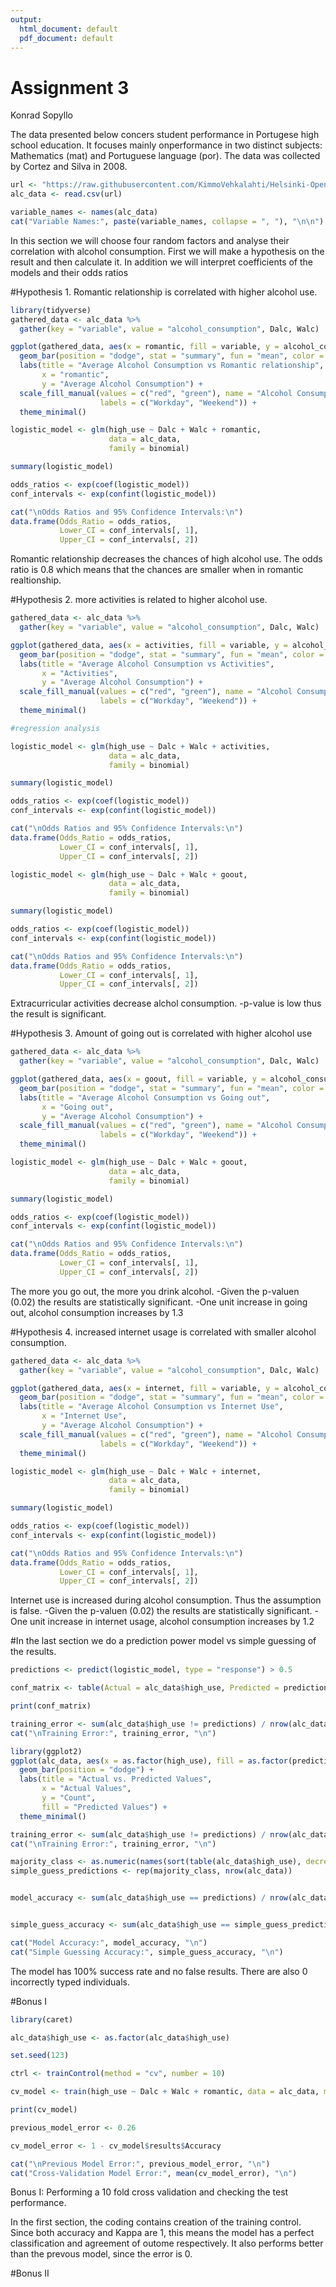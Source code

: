 ```yaml
---
output:
  html_document: default
  pdf_document: default
---
```

# Assignment 3 

Konrad Sopyllo



The data presented below concers student performance in Portugese high school education.  It focuses mainly onperformance in two distinct subjects: Mathematics (mat) and Portuguese language (por). The data was collected by Cortez and Silva in 2008.
```r
url <- "https://raw.githubusercontent.com/KimmoVehkalahti/Helsinki-Open-Data-Science/master/datasets/alc.csv"
alc_data <- read.csv(url)

variable_names <- names(alc_data)
cat("Variable Names:", paste(variable_names, collapse = ", "), "\n\n")

```
In this section we will choose four random factors and analyse their correlation with alcohol consumption. First we will make a hypothesis on the result and then calculate it. In addition we will interpret coefficients of the models and their odds ratios

#Hypothesis 1. Romantic relationship is correlated with higher alcohol use.

```r
library(tidyverse)
gathered_data <- alc_data %>%
  gather(key = "variable", value = "alcohol_consumption", Dalc, Walc)

ggplot(gathered_data, aes(x = romantic, fill = variable, y = alcohol_consumption)) +
  geom_bar(position = "dodge", stat = "summary", fun = "mean", color = "black", alpha = 0.7) +
  labs(title = "Average Alcohol Consumption vs Romantic relationship",
       x = "romantic",
       y = "Average Alcohol Consumption") +
  scale_fill_manual(values = c("red", "green"), name = "Alcohol Consumption",
                    labels = c("Workday", "Weekend")) +
  theme_minimal()

logistic_model <- glm(high_use ~ Dalc + Walc + romantic, 
                      data = alc_data, 
                      family = binomial)

summary(logistic_model)

odds_ratios <- exp(coef(logistic_model))
conf_intervals <- exp(confint(logistic_model))

cat("\nOdds Ratios and 95% Confidence Intervals:\n")
data.frame(Odds_Ratio = odds_ratios, 
           Lower_CI = conf_intervals[, 1], 
           Upper_CI = conf_intervals[, 2])

```
Romantic relationship decreases the chances of high alcohol use. The odds ratio is 0.8 which means that the chances are smaller when in romantic realtionship. 

#Hypothesis 2. more activities is related to higher alcohol use. 
```r
gathered_data <- alc_data %>%
  gather(key = "variable", value = "alcohol_consumption", Dalc, Walc)

ggplot(gathered_data, aes(x = activities, fill = variable, y = alcohol_consumption)) +
  geom_bar(position = "dodge", stat = "summary", fun = "mean", color = "black", alpha = 0.7) +
  labs(title = "Average Alcohol Consumption vs Activities",
       x = "Activities",
       y = "Average Alcohol Consumption") +
  scale_fill_manual(values = c("red", "green"), name = "Alcohol Consumption",
                    labels = c("Workday", "Weekend")) +
  theme_minimal()

#regression analysis

logistic_model <- glm(high_use ~ Dalc + Walc + activities, 
                      data = alc_data, 
                      family = binomial)

summary(logistic_model)

odds_ratios <- exp(coef(logistic_model))
conf_intervals <- exp(confint(logistic_model))

cat("\nOdds Ratios and 95% Confidence Intervals:\n")
data.frame(Odds_Ratio = odds_ratios, 
           Lower_CI = conf_intervals[, 1], 
           Upper_CI = conf_intervals[, 2])

logistic_model <- glm(high_use ~ Dalc + Walc + goout, 
                      data = alc_data, 
                      family = binomial)

summary(logistic_model)

odds_ratios <- exp(coef(logistic_model))
conf_intervals <- exp(confint(logistic_model))

cat("\nOdds Ratios and 95% Confidence Intervals:\n")
data.frame(Odds_Ratio = odds_ratios, 
           Lower_CI = conf_intervals[, 1], 
           Upper_CI = conf_intervals[, 2])
```
Extracurricular activities decrease alchol consumption.
-p-value is low thus the result is significant. 


#Hypothesis 3. Amount of going out is correlated with higher alcohol use

```r
gathered_data <- alc_data %>%
  gather(key = "variable", value = "alcohol_consumption", Dalc, Walc)

ggplot(gathered_data, aes(x = goout, fill = variable, y = alcohol_consumption)) +
  geom_bar(position = "dodge", stat = "summary", fun = "mean", color = "black", alpha = 0.7) +
  labs(title = "Average Alcohol Consumption vs Going out",
       x = "Going out",
       y = "Average Alcohol Consumption") +
  scale_fill_manual(values = c("red", "green"), name = "Alcohol Consumption",
                    labels = c("Workday", "Weekend")) +
  theme_minimal()

logistic_model <- glm(high_use ~ Dalc + Walc + goout, 
                      data = alc_data, 
                      family = binomial)

summary(logistic_model)

odds_ratios <- exp(coef(logistic_model))
conf_intervals <- exp(confint(logistic_model))

cat("\nOdds Ratios and 95% Confidence Intervals:\n")
data.frame(Odds_Ratio = odds_ratios, 
           Lower_CI = conf_intervals[, 1], 
           Upper_CI = conf_intervals[, 2])

```
The more you go out, the more you drink alcohol. 
-Given the p-valuen (0.02) the results are statistically significant. 
-One unit increase in going out, alcohol consumption increases by 1.3


#Hypothesis 4. increased internet usage is correlated with smaller alcohol consumption.

```r
gathered_data <- alc_data %>%
  gather(key = "variable", value = "alcohol_consumption", Dalc, Walc)

ggplot(gathered_data, aes(x = internet, fill = variable, y = alcohol_consumption)) +
  geom_bar(position = "dodge", stat = "summary", fun = "mean", color = "black", alpha = 0.7) +
  labs(title = "Average Alcohol Consumption vs Internet Use",
       x = "Internet Use",
       y = "Average Alcohol Consumption") +
  scale_fill_manual(values = c("red", "green"), name = "Alcohol Consumption",
                    labels = c("Workday", "Weekend")) +
  theme_minimal()

logistic_model <- glm(high_use ~ Dalc + Walc + internet, 
                      data = alc_data, 
                      family = binomial)

summary(logistic_model)

odds_ratios <- exp(coef(logistic_model))
conf_intervals <- exp(confint(logistic_model))

cat("\nOdds Ratios and 95% Confidence Intervals:\n")
data.frame(Odds_Ratio = odds_ratios, 
           Lower_CI = conf_intervals[, 1], 
           Upper_CI = conf_intervals[, 2])


```
Internet use is increased during alcohol consumption. Thus the assumption is false.
-Given the p-valuen (0.02) the results are statistically significant. 
-One unit increase in internet usage, alcohol consumption increases by 1.2


#In the last section we do a prediction power model vs simple guessing of the results. 
```r
predictions <- predict(logistic_model, type = "response") > 0.5

conf_matrix <- table(Actual = alc_data$high_use, Predicted = predictions)

print(conf_matrix)

training_error <- sum(alc_data$high_use != predictions) / nrow(alc_data)
cat("\nTraining Error:", training_error, "\n")

library(ggplot2)
ggplot(alc_data, aes(x = as.factor(high_use), fill = as.factor(predictions))) +
  geom_bar(position = "dodge") +
  labs(title = "Actual vs. Predicted Values",
       x = "Actual Values",
       y = "Count",
       fill = "Predicted Values") +
  theme_minimal()

training_error <- sum(alc_data$high_use != predictions) / nrow(alc_data)
cat("\nTraining Error:", training_error, "\n")

majority_class <- as.numeric(names(sort(table(alc_data$high_use), decreasing = TRUE)[1]))
simple_guess_predictions <- rep(majority_class, nrow(alc_data))


model_accuracy <- sum(alc_data$high_use == predictions) / nrow(alc_data)


simple_guess_accuracy <- sum(alc_data$high_use == simple_guess_predictions) / nrow(alc_data)

cat("Model Accuracy:", model_accuracy, "\n")
cat("Simple Guessing Accuracy:", simple_guess_accuracy, "\n")

```

The model has 100% success rate and no false results. There are also 0 incorrectly typed individuals. 

#Bonus I

```r
library(caret)

alc_data$high_use <- as.factor(alc_data$high_use)

set.seed(123)

ctrl <- trainControl(method = "cv", number = 10)

cv_model <- train(high_use ~ Dalc + Walc + romantic, data = alc_data, method = "glm", family = binomial, trControl = ctrl)

print(cv_model)

previous_model_error <- 0.26  

cv_model_error <- 1 - cv_model$results$Accuracy

cat("\nPrevious Model Error:", previous_model_error, "\n")
cat("Cross-Validation Model Error:", mean(cv_model_error), "\n")

```

Bonus I: Performing a 10 fold cross validation and checking the test performance. 

In the first section, the coding contains creation of the training control. Since both accuracy and Kappa are 1, this means the model has a perfect classification and agreement of outome respectively. It also performs better than the prevous model, since the error is 0.

#Bonus II

